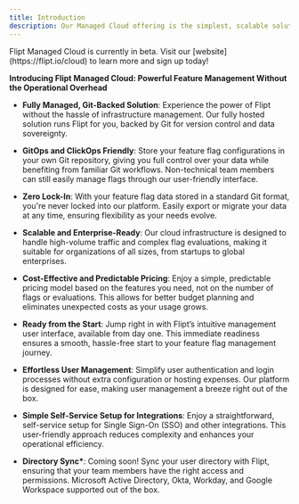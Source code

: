 ```yaml
---
title: Introduction
description: Our Managed Cloud offering is the simplest, scalable solution for getting started with Flipt without the need to manage your own infrastructure.
---
```


<Info>
  Flipt Managed Cloud is currently in beta. Visit our
  [website](https://flipt.io/cloud) to learn more and sign up today!
</Info>

**Introducing Flipt Managed Cloud: Powerful Feature Management Without the Operational Overhead**

- **Fully Managed, Git-Backed Solution**: Experience the power of Flipt without the hassle of infrastructure management. Our fully hosted solution runs Flipt for you, backed by Git for version control and data sovereignty.

- **GitOps and ClickOps Friendly**: Store your feature flag configurations in your own Git repository, giving you full control over your data while benefiting from familiar Git workflows. Non-technical team members can still easily manage flags through our user-friendly interface.

- **Zero Lock-In**: With your feature flag data stored in a standard Git format, you're never locked into our platform. Easily export or migrate your data at any time, ensuring flexibility as your needs evolve.

- **Scalable and Enterprise-Ready**: Our cloud infrastructure is designed to handle high-volume traffic and complex flag evaluations, making it suitable for organizations of all sizes, from startups to global enterprises.

- **Cost-Effective and Predictable Pricing**: Enjoy a simple, predictable pricing model based on the features you need, not on the number of flags or evaluations. This allows for better budget planning and eliminates unexpected costs as your usage grows.

- **Ready from the Start**: Jump right in with Flipt’s intuitive management user interface, available from day one. This immediate readiness ensures a smooth, hassle-free start to your feature flag management journey.

- **Effortless User Management**: Simplify user authentication and login processes without extra configuration or hosting expenses. Our platform is designed for ease, making user management a breeze right out of the box.

- **Simple Self-Service Setup for Integrations**: Enjoy a straightforward, self-service setup for Single Sign-On (SSO) and other integrations. This user-friendly approach reduces complexity and enhances your operational efficiency.

- **Directory Sync\***: Coming soon! Sync your user directory with Flipt, ensuring that your team members have the right access and permissions. Microsoft Active Directory, Okta, Workday, and Google Workspace supported out of the box.